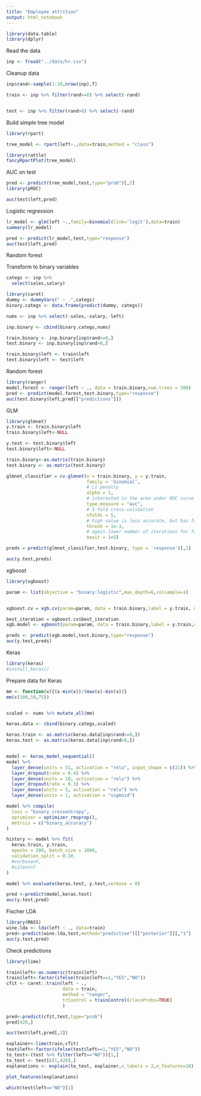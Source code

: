 ```yaml
---
title: "Employee attrition"
output: html_notebook
---
```



```r
library(data.table)
library(dplyr)
```

Read the data
```r
inp <- fread("../data/hr.csv")
```

Cleanup data
```r

inp$rand<-sample(1:10,nrow(inp),T)

train <- inp %>% filter(rand<=8) %>% select(-rand)


test <- inp %>% filter(rand>8) %>% select(-rand)
```

Build simple tree model

```r
library(rpart)

tree_model <- rpart(left~.,data=train,method = "class")
```

```r
library(rattle)
fancyRpartPlot(tree_model)
```

AUC on test
```r
pred <- predict(tree_model,test,type="prob")[,2]
library(pROC)

auc(test$left,pred)

```

Logistic regression

```r
lr_model <- glm(left ~.,family=binomial(link='logit'),data=train)
summary(lr_model)
```
```r
pred <- predict(lr_model,test,type="response")
auc(test$left,pred)
```

Random forest

Transform to binary variables
```r
categs <- inp %>% 
  select(sales,salary)

library(caret)
dummy <- dummyVars(" ~ .",categs)
binary.categs <- data.frame(predict(dummy, categs))

nums <- inp %>% select(-sales,-salary,-left)

inp.binary <- cbind(binary.categs,nums)

train.binary <- inp.binary[inp$rand<=8,]
test.binary <- inp.binary[inp$rand>8,]

train.binary$left <- train$left
test.binary$left <- test$left

```


Random forest
```r

library(ranger)
model.forest <- ranger(left ~ ., data = train.binary,num.trees = 500)
pred <- predict(model.forest,test.binary,type="response")
auc(test.binary$left,pred[["predictions"]])
```

GLM
```r
library(glmnet)
y.train <- train.binary$left
train.binary$left<-NULL

y.test <- test.binary$left
test.binary$left<-NULL

train.binary<-as.matrix(train.binary)
test.binary <- as.matrix(test.binary)

glmnet_classifier = cv.glmnet(x = train.binary, y = y.train, 
                              family = 'binomial', 
                              # L1 penalty
                              alpha = 1,
                              # interested in the area under ROC curve
                              type.measure = "auc",
                              # 5-fold cross-validation
                              nfolds = 5,
                              # high value is less accurate, but has faster training
                              thresh = 1e-3,
                              # again lower number of iterations for faster training
                              maxit = 1e5)

preds = predict(glmnet_classifier,test.binary, type = 'response')[,1]

auc(y.test,preds)

```

xgboost
```r
library(xgboost)

param <- list(objective = "binary:logistic",max_depth=6,colsample=1)


xgboost.cv = xgb.cv(param=param, data = train.binary,label = y.train, nfold = 10, nrounds = 1500, early_stopping_rounds = 100, metrics='auc')

best_iteration = xgboost.cv$best_iteration
xgb.model <- xgboost(param=param, data = train.binary,label = y.train,nrounds=best_iteration)

preds <- predict(xgb.model,test.binary,type="response")
auc(y.test,preds)
```

Keras
```r
library(keras)
#install_keras()
```

Prepare data for Keras
```r

mm <- function(x){(x-min(x))/(max(x)-min(x))}
mm(c(100,50,75))


scaled <- nums %>% mutate_all(mm)

keras.data <- cbind(binary.categs,scaled)

keras.train <- as.matrix(keras.data[inp$rand<=8,])
keras.test <- as.matrix(keras.data[inp$rand>8,])



```

```r
model <- keras_model_sequential() 
model %>% 
  layer_dense(units = 51, activation = "relu", input_shape = c(21)) %>% 
  layer_dropout(rate = 0.4) %>% 
  layer_dense(units = 10, activation = "relu") %>%
  layer_dropout(rate = 0.3) %>%
  layer_dense(units = 5, activation = "relu") %>%
  layer_dense(units = 1, activation = "sigmoid")

model %>% compile(
  loss = "binary_crossentropy",
  optimizer = optimizer_rmsprop(),
  metrics = c("binary_accuracy")
)

history <- model %>% fit(
  keras.train, y.train, 
  epochs = 200, batch_size = 1000, 
  validation_split = 0.2#,
  #verbose=F,
  #silent=T
)

```




```r
model %>% evaluate(keras.test, y.test,verbose = 0)
```

```r
pred <-predict(model,keras.test)
auc(y.test,pred)
```

Fischer LDA
```r
library(MASS)
wine.lda <- lda(left ~ ., data=train)
pred<-predict(wine.lda,test,method="predictive")[["posterior"]][,"1"]
auc(y.test,pred)

```

Check predictions
```r
library(lime)

train$left<-as.numeric(train$left)
train$left<-factor(ifelse(train$left==1,"YES","NO"))
cfit <- caret::train(left ~ ., 
                     data = train, 
                     method = "ranger",
                     trControl = trainControl(classProbs=TRUE)
                     )

pred<-predict(cfit,test,type="prob")
pred[420,]

auc(test$left,pred[,2])

explainer<-lime(train,cfit)
test$left<-factor(ifelse(test$left==1,"YES","NO"))
to_test<-(test %>% filter(left=="NO"))[1,]
to_test <- test[c(1,420),]
explanations <- explain(to_test, explainer,n_labels = 2,n_features=10)

plot_features(explanations)

which(test$left=="NO")[1]
```

